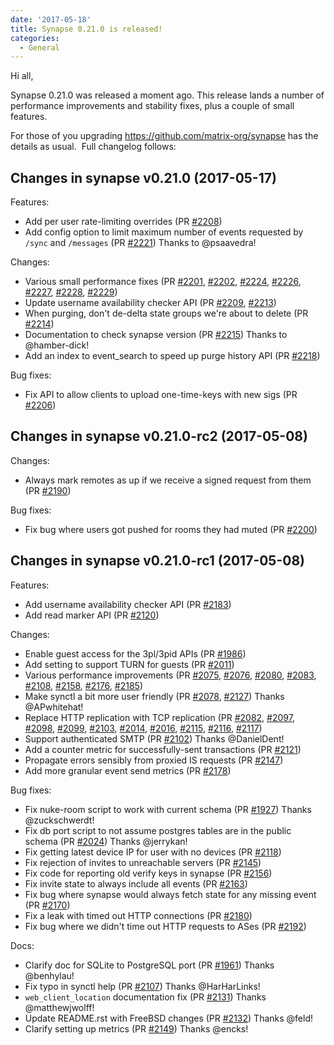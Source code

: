 ```yaml
---
date: '2017-05-18'
title: Synapse 0.21.0 is released!
categories:
  - General
---
```


Hi all,

Synapse 0.21.0 was released a moment ago. This release lands a number of performance improvements and stability fixes, plus a couple of small features.

For those of you upgrading <a href="https://github.com/matrix-org/synapse">https://github.com/matrix-org/synapse</a> has the details as usual.  Full changelog follows:
<h2>Changes in synapse v0.21.0 (2017-05-17)</h2>
Features:
<ul>
 	<li>Add per user rate-limiting overrides (PR <a href="https://github.com/matrix-org/synapse/pull/2208">#2208</a>)</li>
 	<li>Add config option to limit maximum number of events requested by <code>/sync</code> and <code>/messages</code> (PR <a href="https://github.com/matrix-org/synapse/pull/2221">#2221</a>) Thanks to @psaavedra!</li>
</ul>
Changes:
<ul>
 	<li>Various small performance fixes (PR <a href="https://github.com/matrix-org/synapse/pull/2201">#2201</a>, <a href="https://github.com/matrix-org/synapse/pull/2202">#2202</a>, <a href="https://github.com/matrix-org/synapse/pull/2224">#2224</a>, <a href="https://github.com/matrix-org/synapse/pull/2226">#2226</a>, <a href="https://github.com/matrix-org/synapse/pull/2227">#2227</a>, <a href="https://github.com/matrix-org/synapse/pull/2228">#2228</a>, <a href="https://github.com/matrix-org/synapse/pull/2229">#2229</a>)</li>
 	<li>Update username availability checker API (PR <a href="https://github.com/matrix-org/synapse/pull/2209">#2209</a>, <a href="https://github.com/matrix-org/synapse/pull/2213">#2213</a>)</li>
 	<li>When purging, don't de-delta state groups we're about to delete (PR <a href="https://github.com/matrix-org/synapse/pull/2214">#2214</a>)</li>
 	<li>Documentation to check synapse version (PR <a href="https://github.com/matrix-org/synapse/pull/2215">#2215</a>) Thanks to @hamber-dick!</li>
 	<li>Add an index to event_search to speed up purge history API (PR <a href="https://github.com/matrix-org/synapse/pull/2218">#2218</a>)</li>
</ul>
Bug fixes:
<ul>
 	<li>Fix API to allow clients to upload one-time-keys with new sigs (PR <a href="https://github.com/matrix-org/synapse/pull/2206">#2206</a>)</li>
</ul>
<a name="user-content-changes-in-synapse-v0-21-0-rc2-2017-05-08"></a>
<h2><a id="user-content-changes-in-synapse-v0210-rc2-2017-05-08" class="anchor" href="https://github.com/matrix-org/synapse/blob/master/CHANGES.rst#changes-in-synapse-v0210-rc2-2017-05-08"></a>Changes in synapse v0.21.0-rc2 (2017-05-08)</h2>
Changes:
<ul>
 	<li>Always mark remotes as up if we receive a signed request from them (PR <a href="https://github.com/matrix-org/synapse/pull/2190">#2190</a>)</li>
</ul>
Bug fixes:
<ul>
 	<li>Fix bug where users got pushed for rooms they had muted (PR <a href="https://github.com/matrix-org/synapse/pull/2200">#2200</a>)</li>
</ul>
<a name="user-content-changes-in-synapse-v0-21-0-rc1-2017-05-08"></a>
<h2><a id="user-content-changes-in-synapse-v0210-rc1-2017-05-08" class="anchor" href="https://github.com/matrix-org/synapse/blob/master/CHANGES.rst#changes-in-synapse-v0210-rc1-2017-05-08"></a>Changes in synapse v0.21.0-rc1 (2017-05-08)</h2>
Features:
<ul>
 	<li>Add username availability checker API (PR <a href="https://github.com/matrix-org/synapse/pull/2183">#2183</a>)</li>
 	<li>Add read marker API (PR <a href="https://github.com/matrix-org/synapse/pull/2120">#2120</a>)</li>
</ul>
Changes:
<ul>
 	<li>Enable guest access for the 3pl/3pid APIs (PR <a href="https://github.com/matrix-org/synapse/pull/1983">#1986</a>)</li>
 	<li>Add setting to support TURN for guests (PR <a href="https://github.com/matrix-org/synapse/pull/2011">#2011</a>)</li>
 	<li>Various performance improvements (PR <a href="https://github.com/matrix-org/synapse/pull/2075">#2075</a>, <a href="https://github.com/matrix-org/synapse/pull/2076">#2076</a>, <a href="https://github.com/matrix-org/synapse/pull/2080">#2080</a>, <a href="https://github.com/matrix-org/synapse/pull/2083">#2083</a>, <a href="https://github.com/matrix-org/synapse/pull/2108">#2108</a>, <a href="https://github.com/matrix-org/synapse/pull/2158">#2158</a>, <a href="https://github.com/matrix-org/synapse/pull/2176">#2176</a>, <a href="https://github.com/matrix-org/synapse/pull/2185">#2185</a>)</li>
 	<li>Make synctl a bit more user friendly (PR <a href="https://github.com/matrix-org/synapse/pull/2078">#2078</a>, <a href="https://github.com/matrix-org/synapse/pull/2127">#2127</a>) Thanks @APwhitehat!</li>
 	<li>Replace HTTP replication with TCP replication (PR <a href="https://github.com/matrix-org/synapse/pull/2082">#2082</a>, <a href="https://github.com/matrix-org/synapse/pull/2097">#2097</a>, <a href="https://github.com/matrix-org/synapse/pull/2098">#2098</a>, <a href="https://github.com/matrix-org/synapse/pull/2099">#2099</a>, <a href="https://github.com/matrix-org/synapse/pull/2103">#2103</a>, <a href="https://github.com/matrix-org/synapse/pull/2014">#2014</a>, <a href="https://github.com/matrix-org/synapse/pull/2016">#2016</a>, <a href="https://github.com/matrix-org/synapse/pull/2115">#2115</a>, <a href="https://github.com/matrix-org/synapse/pull/2116">#2116</a>, <a href="https://github.com/matrix-org/synapse/pull/2117">#2117</a>)</li>
 	<li>Support authenticated SMTP (PR <a href="https://github.com/matrix-org/synapse/pull/2102">#2102</a>) Thanks @DanielDent!</li>
 	<li>Add a counter metric for successfully-sent transactions (PR <a href="https://github.com/matrix-org/synapse/pull/2121">#2121</a>)</li>
 	<li>Propagate errors sensibly from proxied IS requests (PR <a href="https://github.com/matrix-org/synapse/pull/2147">#2147</a>)</li>
 	<li>Add more granular event send metrics (PR <a href="https://github.com/matrix-org/synapse/pull/2178">#2178</a>)</li>
</ul>
Bug fixes:
<ul>
 	<li>Fix nuke-room script to work with current schema (PR <a href="https://github.com/matrix-org/synapse/pull/1927">#1927</a>) Thanks @zuckschwerdt!</li>
 	<li>Fix db port script to not assume postgres tables are in the public schema (PR <a href="https://github.com/matrix-org/synapse/pull/2024">#2024</a>) Thanks @jerrykan!</li>
 	<li>Fix getting latest device IP for user with no devices (PR <a href="https://github.com/matrix-org/synapse/pull/2118">#2118</a>)</li>
 	<li>Fix rejection of invites to unreachable servers (PR <a href="https://github.com/matrix-org/synapse/pull/2145">#2145</a>)</li>
 	<li>Fix code for reporting old verify keys in synapse (PR <a href="https://github.com/matrix-org/synapse/pull/2156">#2156</a>)</li>
 	<li>Fix invite state to always include all events (PR <a href="https://github.com/matrix-org/synapse/pull/2163">#2163</a>)</li>
 	<li>Fix bug where synapse would always fetch state for any missing event (PR <a href="https://github.com/matrix-org/synapse/pull/2170">#2170</a>)</li>
 	<li>Fix a leak with timed out HTTP connections (PR <a href="https://github.com/matrix-org/synapse/pull/2180">#2180</a>)</li>
 	<li>Fix bug where we didn't time out HTTP requests to ASes (PR <a href="https://github.com/matrix-org/synapse/pull/2192">#2192</a>)</li>
</ul>
Docs:
<ul>
 	<li>Clarify doc for SQLite to PostgreSQL port (PR <a href="https://github.com/matrix-org/synapse/pull/1961">#1961</a>) Thanks @benhylau!</li>
 	<li>Fix typo in synctl help (PR <a href="https://github.com/matrix-org/synapse/pull/2107">#2107</a>) Thanks @HarHarLinks!</li>
 	<li><code>web_client_location</code> documentation fix (PR <a href="https://github.com/matrix-org/synapse/pull/2131">#2131</a>) Thanks @matthewjwolff!</li>
 	<li>Update README.rst with FreeBSD changes (PR <a href="https://github.com/matrix-org/synapse/pull/2132">#2132</a>) Thanks @feld!</li>
 	<li>Clarify setting up metrics (PR <a href="https://github.com/matrix-org/synapse/pull/2149">#2149</a>) Thanks @encks!</li>
</ul>